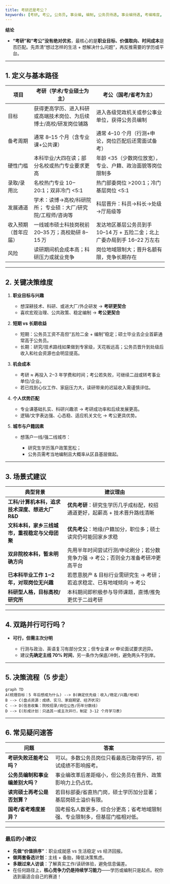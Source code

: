 ```yaml
---
title: 考研还是考公？
keywords: [考研, 考公, 公务员, 事业编, 编制, 公务员待遇, 事业编待遇, 考编难度,  考研还是考公]
---
```



**结论**

* **“考研”和“考公”没有绝对优劣**，最核心的是**职业目标、价值取向、时间成本**是否匹配。先弄清“想过怎样的生活 + 想解决什么问题”，再反推需要的学历或平台。

---

## 1. 定义与基本路径

| 项目         | 考研（学术/专业硕士为主）                      | 考公（国考/省考为主）                                   |
| ---------- | ---------------------------------- | --------------------------------------------- |
| 目标         | 获得更高学历、进入科研或高端技术岗位、为后续博士/高校/研发岗位铺路 | 进入各级党政机关或参公事业单位，获得公务员编制                       |
| 备考周期       | 通常 8–15 个月（含专业课+公共课）               | 通常 4–10 个月（行测+申论，岗位匹配后还需面试备考）                 |
| 硬性门槛       | 本科毕业/大四在读；部分名校或热门专业要求更高            | 年龄 &lt;35（少数岗位放宽），专业、户籍、政治面貌等岗位限制多               |
| 录取/录用比     | 名校热门专业 10‒20:1；双非冷门 &lt;5:1           | 热门部委岗位 &gt;200:1；冷门基层岗位 &lt;5:1                     |
| 发展通道       | 学术：读博→高校/科研院所； 专业硕：大厂/研究院/工程师/咨询等  | 科层晋升：科员→科长→处级→厅局级等                            |
| 收入预期（首年应届） | 一线城市硕士科技岗税前 20–35 万；高校助研 8–15 万    | 发达地区基层公务员到手 10–14 万 + 五险二金；北上广委办局到手 16–22 万左右 |
| 风险         | 读研期间机会成本高；科研压力或就业竞争                | 岗位地域限制大；晋升名额有限，竞争长期存在                         |

---

## 2. 关键决策维度

1. **职业目标与兴趣**

   * 想深耕技术、科研、或进大厂/外企研发 → **考研更契合**
   * 喜欢宏观治理、公共政策、稳定编制 → **考公更契合**

2. **短期 vs 长期收益**

   * 短期：公务员工资不高但“五险二金 + 编制”稳定；硕士毕业去企业首薪通常高于公务员。
   * 长期：研究/技术路线如果做到专家级，天花板远高；公务员晋升到处级后收入和社会资源也会明显提高。

3. **机会成本**

   * 考研 ≈ 再投入 2‒3 年学费和时间；考公若失败，可继续二战或转考事业单位/企业。
   * 若已找到心仪工作、家庭压力大，读研带来的迟延收入需谨慎评估。

4. **个人优势匹配**

   * 专业课基础扎实、科研兴趣浓 → 考研成功率和后续发展更高。
   * 逻辑/文字表达强、心态稳、适应机关文化 → 考公更具优势。

5. **城市与户籍因素**

   * 想落户一线/强二线城市：

     * 研究生学历落户政策宽松；
     * 公务员需考当地编制且大概率从区县基层做起。

---

## 3. 场景式建议

| 典型背景                          | 建议理由                                       |
| ----------------------------- | ------------------------------------------ |
| **工科/计算机本科，追求技术深度、想进大厂 R\&D** | **优先考研**：研究生学历几乎成标配，校招通道更好，起薪高 + 技术晋升路线清晰  |
| **文科本科，家乡三线城市，重视稳定与父母团聚**     | **优先考公**：地缘/户籍加分，职位多；硕士读完仍可能回家乡求稳          |
| **双非院校本科，暂未明确方向**             | 先用半年时间尝试行测/申论刷分；若分数竞争力强 → 考公；否则全力准备考研冲更高平台 |
| **已本科毕业工作 1‒2 年，对现岗位无兴趣**     | 若愿意脱产 & 目标行业需研究生 → 考研；若追求稳定、已有地域倾向 → 考公    |
| **科研型人格，目标高校/研究所**            | 本科期间即积极参与导师课题，直博/推免更优于二战考研                 |

---

## 4. 双路并行可行吗？

* **可行，但需主次分明**

  * 行测与政治、英语复习有部分交叉；但专业课 or 申论面试要求迥异。
  * 建议**先确定主线 70% 时间**，另一条作为保底/冲刺，避免两头不到岸。

---

## 5. 决策流程（5 步走）

```mermaid
graph TD
A(梳理目标：5 年后想成为什么) --> B(确定优先级：收入/稳定/兴趣/地域)
B --> C(盘点资源：成绩、实习、家庭期望、经济状况)
C --> D(信息收集：院校招录/岗位公告/历年分数线)
D --> E(形成计划：只选其一或主次并行，制定 3‑12 个月学习表)
```

---

## 6. 常见疑问速答

| 问题                 | 答案                                     |
| ------------------ | -------------------------------------- |
| **考研失败还能考公吗？**     | 可以。多数公务员岗位只看最高已取得学历，初试成绩不影响报考。         |
| **公务员编制和事业编差别大吗？** | 事业编改革后差距缩小，但公务员在晋升、政策影响力上仍占优。          |
| **读完硕士再考公是否划算？**   | 若目标部委/省直热门岗，硕士学历加分显著；基层岗硕士溢价有限。        |
| **国考/省考难度差异？**     | 国考报名人数更多，综合分更高；省考地域限制强、专业限制多，但基层门槛相对低。 |

---

### 最后的小建议

* **先做“价值排序”**：职业成就感 vs 生活稳定 vs 经济回报。
* **做两套备选计划**：主线 + 备胎，降低决策焦虑。
* **多跟过来人访谈**：了解真实工作/读研体验，避免信息偏差。
* 在任何路径上，**核心竞争力仍是持续学习能力**——学历或编制只是起点。祝你选到最适合自己的赛道！

<FollowMe />